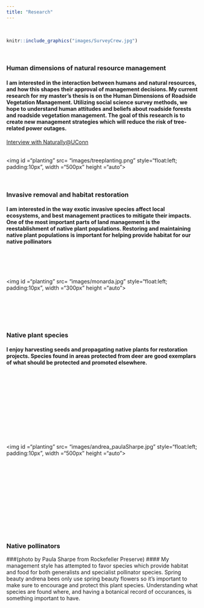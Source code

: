 ```yaml
---
title: "Research"
---
```

<br>
```r
knitr::include_graphics("images/SurveyCrew.jpg")
```
<br>

### Human dimensions of natural resource management
#### I am interested in the interaction between humans and natural resources, and how this shapes their approval of management decisions. My current research for my master's thesis is on the Human Dimensions of Roadside Vegetation Management. Utilizing social science survey methods, we hope to understand human attitudes and beliefs about roadside forests and roadside vegetation management. The goal of this research is to create new management strategies which will reduce the risk of tree-related power outages.

[Interview with Naturally@UConn](https://naturally.uconn.edu/2019/06/26/meet-graduate-student-steven-difalco/#)

<br>
<img id ="planting" src= "images/treeplanting.png" style="float:left; padding:10px", width ="500px" height ="auto">

<br>

### Invasive removal and habitat restoration
#### I am interested in the way exotic invasive species affect local ecosystems, and best management practices to mitigate their impacts. One of the most important parts of land management is the reestablishment of native plant populations. Restoring and maintaining native plant populations is important for helping provide habitat for our native pollinators

<br><br><br><br>
<img id ="planting" src= "images/monarda.jpg" style="float:left; padding:10px", width ="300px" height ="auto">

<br><br><br><br>

### Native plant species
#### I enjoy harvesting seeds and propagating native plants for restoration projects. Species found in areas protected from deer are good exemplars of what should be protected and promoted elsewhere.


<br><br><br><br><br><br><br><br><br><br>

<img id ="planting" src= "images/andrea_paulaSharpe.jpg" style="float:left; padding:10px", width ="500px" height ="auto">

<br><br><br><br><br><br><br><br><br><br><br>

### Native pollinators 
###(photo by Paula Sharpe from Rockefeller Preserve)
#### My management style has attempted to favor species which provide habitat and food for both generalists and specialist pollinator species. Spring beauty andrena bees only use spring beauty flowers so it's important to make sure to encourage and protect this plant species. Understanding what species are found where, and having a botanical record of occurances, is something important to have.
